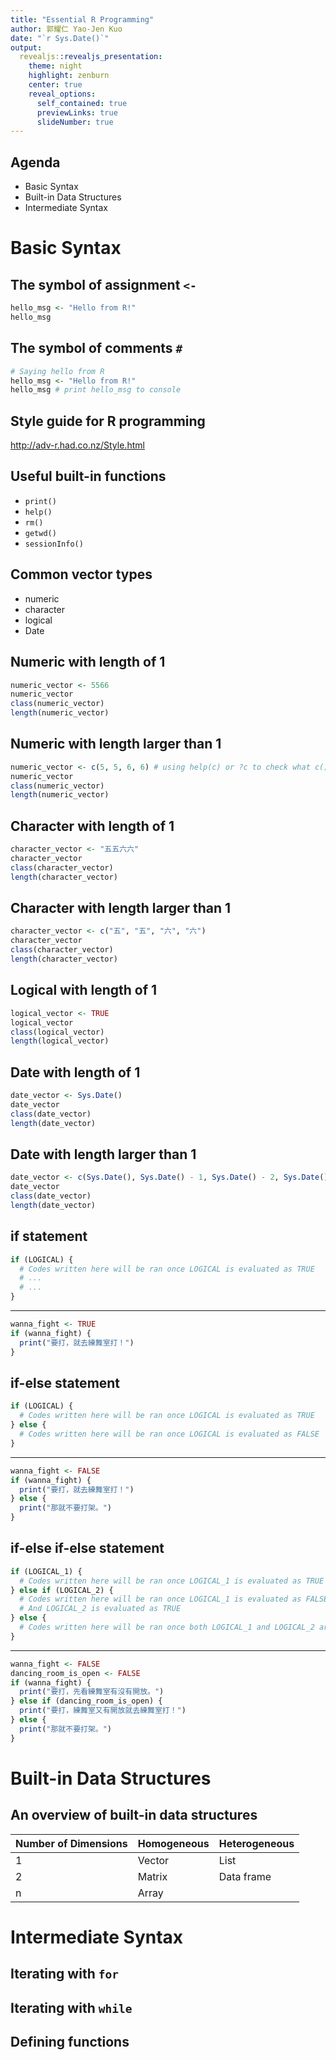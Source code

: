 ```yaml
---
title: "Essential R Programming"
author: 郭耀仁 Yao-Jen Kuo
date: "`r Sys.Date()`"
output:
  revealjs::revealjs_presentation:
    theme: night
    highlight: zenburn
    center: true
    reveal_options:
      self_contained: true
      previewLinks: true
      slideNumber: true
---
```


## Agenda

- Basic Syntax
- Built-in Data Structures
- Intermediate Syntax

# Basic Syntax

## The symbol of assignment `<-`

```r
hello_msg <- "Hello from R!"
hello_msg
```

## The symbol of comments `#`

```r
# Saying hello from R
hello_msg <- "Hello from R!"
hello_msg # print hello_msg to console
```

## Style guide for R programming

<http://adv-r.had.co.nz/Style.html>

## Useful built-in functions

- `print()`
- `help()`
- `rm()`
- `getwd()`
- `sessionInfo()`

## Common vector types

- numeric
- character
- logical
- Date

## Numeric with length of 1

```r
numeric_vector <- 5566
numeric_vector
class(numeric_vector)
length(numeric_vector)
```

## Numeric with length larger than 1

```r
numeric_vector <- c(5, 5, 6, 6) # using help(c) or ?c to check what c() function is
numeric_vector
class(numeric_vector)
length(numeric_vector)
```

## Character with length of 1

```r
character_vector <- "五五六六"
character_vector
class(character_vector)
length(character_vector)
```

## Character with length larger than 1

```r
character_vector <- c("五", "五", "六", "六")
character_vector
class(character_vector)
length(character_vector)
```

## Logical with length of 1

```r
logical_vector <- TRUE
logical_vector
class(logical_vector)
length(logical_vector)
```

## Date with length of 1

```r
date_vector <- Sys.Date()
date_vector
class(date_vector)
length(date_vector)
```

## Date with length larger than 1

```r
date_vector <- c(Sys.Date(), Sys.Date() - 1, Sys.Date() - 2, Sys.Date() - 3)
date_vector
class(date_vector)
length(date_vector)
```

## if statement

```r
if (LOGICAL) {
  # Codes written here will be ran once LOGICAL is evaluated as TRUE
  # ...
  # ...
}
```

---

```r
wanna_fight <- TRUE
if (wanna_fight) {
  print("要打，就去練舞室打！")
}
```

## if-else statement

```r
if (LOGICAL) {
  # Codes written here will be ran once LOGICAL is evaluated as TRUE
} else {
  # Codes written here will be ran once LOGICAL is evaluated as FALSE
}
```

---

```r
wanna_fight <- FALSE
if (wanna_fight) {
  print("要打，就去練舞室打！")
} else {
  print("那就不要打架。")
}
```

## if-else if-else statement

```r
if (LOGICAL_1) {
  # Codes written here will be ran once LOGICAL_1 is evaluated as TRUE
} else if (LOGICAL_2) {
  # Codes written here will be ran once LOGICAL_1 is evaluated as FALSE
  # And LOGICAL_2 is evaluated as TRUE
} else {
  # Codes written here will be ran once both LOGICAL_1 and LOGICAL_2 are evaluated as TRUE
}
```

---

```r
wanna_fight <- FALSE
dancing_room_is_open <- FALSE
if (wanna_fight) {
  print("要打，先看練舞室有沒有開放。")
} else if (dancing_room_is_open) {
  print("要打，練舞室又有開放就去練舞室打！")
} else {
  print("那就不要打架。")
}
```

# Built-in Data Structures

## An overview of built-in data structures

|Number of Dimensions|Homogeneous|Heterogeneous|
|--------------------|-----------|-------------|
|1|Vector|List|
|2|Matrix|Data frame|
|n|Array||

# Intermediate Syntax

## Iterating with `for`

## Iterating with `while`

## Defining functions